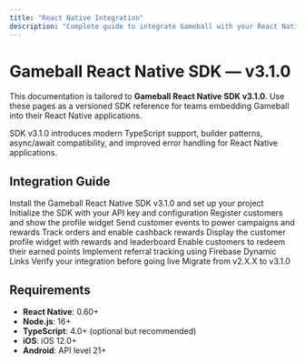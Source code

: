 ```yaml
---
title: "React Native Integration"
description: "Complete guide to integrate Gameball with your React Native application using SDK v3.1.0"
---
```


# Gameball React Native SDK — v3.1.0

This documentation is tailored to **Gameball React Native SDK v3.1.0**. Use these pages as a versioned SDK reference for teams embedding Gameball into their React Native applications.

<Info>
SDK v3.1.0 introduces modern TypeScript support, builder patterns, async/await compatibility, and improved error handling for React Native applications.
</Info>

## Integration Guide

<CardGroup cols={2}>
  <Card title="Getting Started" icon="rocket" href="/installation-guide/react-native-v3/getting-started">
    Install the Gameball React Native SDK v3.1.0 and set up your project
  </Card>

  <Card title="Initialize SDK" icon="play" href="/installation-guide/react-native-v3/initialize-sdk">
    Initialize the SDK with your API key and configuration
  </Card>

  <Card title="Initialize Customer Profile" icon="user" href="/installation-guide/react-native-v3/initialize-profile">
    Register customers and show the profile widget
  </Card>

  <Card title="Track Customer Events" icon="chart-line" href="/installation-guide/react-native-v3/track-events">
    Send customer events to power campaigns and rewards
  </Card>

  <Card title="Track Orders & Cashback" icon="dollar-sign" href="/installation-guide/react-native-v3/track-orders">
    Track orders and enable cashback rewards
  </Card>

  <Card title="Show Profile Widget" icon="window" href="/installation-guide/react-native-v3/show-profile">
    Display the customer profile widget with rewards and leaderboard
  </Card>

  <Card title="Integrate Redemption" icon="gift" href="/installation-guide/react-native-v3/integrate-redemption">
    Enable customers to redeem their earned points
  </Card>

  <Card title="Track Referrals" icon="users" href="/installation-guide/react-native-v3/track-referrals">
    Implement referral tracking using Firebase Dynamic Links
  </Card>

  <Card title="Go-Live Checklist" icon="check" href="/installation-guide/react-native-v3/go-live-checklist">
    Verify your integration before going live
  </Card>

  <Card title="Migration Notes" icon="arrow-right" href="/installation-guide/react-native-v3/migration-notes">
    Migrate from v2.X.X to v3.1.0
  </Card>
</CardGroup>

## Requirements

- **React Native**: 0.60+
- **Node.js**: 16+
- **TypeScript**: 4.0+ (optional but recommended)
- **iOS**: iOS 12.0+
- **Android**: API level 21+


